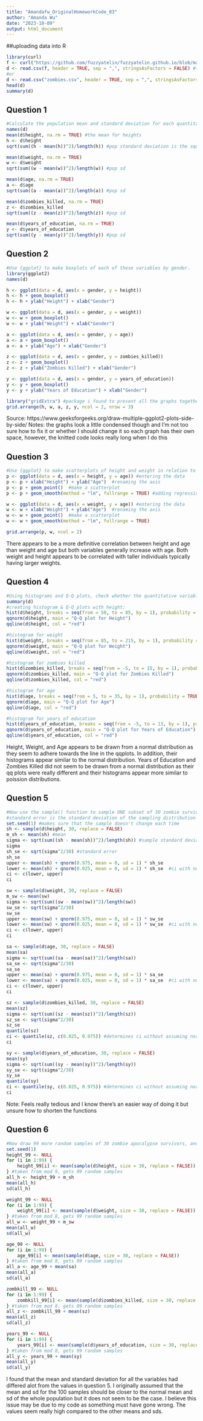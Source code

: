 ```yaml
---
title: "Amandafw_OriginalHomeworkCode_03"
author: "Amanda Wu"
date: "2023-10-09"
output: html_document
---
```


##uploading data into R
```r
library(curl)
f <- curl("https://github.com/fuzzyatelin/fuzzyatelin.github.io/blob/master/AN588_Fall23/zombies.csv")
d <- read.csv(f, header = TRUE, sep = ",", stringsAsFactors = FALSE) #this is the typical path used in challenges but would give an error for me - "Error in open.connection(file, "rt")" or another error with the final code line
#or 
d <- read.csv("zombies.csv", header = TRUE, sep = ",", stringsAsFactors = FALSE) #this seemed to be more effective
head(d)
summary(d)
```

## Question 1
```r
#Calculate the population mean and standard deviation for each quantitative random variable (height, weight, age, number of zombies killed, and years of education). NOTE: You will not want to use the built in var() and sd() commands as these are for samples.
names(d)
mean(d$height, na.rm = TRUE) #the mean for heights
h <- d$height
sqrt(sum((h - mean(h))^2)/length(h)) #pop standard deviation is the square root of the pop variance; population variance is the sum of squares divided by # of values

mean(d$weight, na.rm = TRUE)
w <- d$weight
sqrt(sum((w - mean(w))^2)/length(w)) #pop sd

mean(d$age, na.rm = TRUE)
a <- d$age
sqrt(sum((a - mean(a))^2)/length(a)) #pop sd

mean(d$zombies_killed, na.rm = TRUE)
z <- d$zombies_killed
sqrt(sum((z - mean(z))^2)/length(z)) #pop sd

mean(d$years_of_education, na.rm = TRUE)
y <- d$years_of_education
sqrt(sum((y - mean(y))^2)/length(y)) #pop sd
```


## Question 2
```r
#Use {ggplot} to make boxplots of each of these variables by gender.
library(ggplot2)
names(d)

h <- ggplot(data = d, aes(x = gender, y = height))
h <- h + geom_boxplot()
h <- h + ylab("Height") + xlab("Gender")

w <- ggplot(data = d, aes(x = gender, y = weight))
w <- w + geom_boxplot()
w <- w + ylab("Weight") + xlab("Gender")

a <- ggplot(data = d, aes(x = gender, y = age))
a <- a + geom_boxplot()
a <- a + ylab("Age") + xlab("Gender")

z <- ggplot(data = d, aes(x = gender, y = zombies_killed))
z <- z + geom_boxplot()
z <- z + ylab("Zombies Killed") + xlab("Gender")

y <- ggplot(data = d, aes(x = gender, y = years_of_education))
y <- y + geom_boxplot()
y <- y + ylab("Years of Education") + xlab("Gender")

library("gridExtra") #package i found to present all the graphs together
grid.arrange(h, w, a, z, y, ncol = 2, nrow = 3) 
```
Source: https://www.geeksforgeeks.org/draw-multiple-ggplot2-plots-side-by-side/
Notes: the graphs look a little condensed though and I'm not too sure how to fix it or whether I should change it so each graph has their own space, however, the knitted code looks really long when I do this

## Question 3
```r
#Use {ggplot} to make scatterplots of height and weight in relation to age. Do these variables seem to be related? In what way?
p <- ggplot(data = d, aes(x = height, y = age)) #entering the data
p <- p + xlab("Height") + ylab("Age")  #renaming the axis
p <- p + geom_point()  #make a scatterplot
p <- p + geom_smooth(method = "lm", fullrange = TRUE) #adding regression lines

w <- ggplot(data = d, aes(x = weight, y = age)) #entering the data
w <- w + xlab("Weight") + ylab("Age")  #renaming the axis
w <- w + geom_point()  #make a scatterplot
w <- w + geom_smooth(method = "lm", fullrange = TRUE)

grid.arrange(p, w, ncol = 2)
```
There appears to be a more definitive correlation between height and age than weight and age but both variables generally increase with age. Both weight and height appears to be correlated with taller individuals typically having larger weights. 


## Question 4
```r
#Using histograms and Q-Q plots, check whether the quantitative variables seem to be drawn from a normal distribution. Which seem to be and which do not (hint: not all are drawn from the normal distribution)? For those that are not normal, can you determine from which common distribution they are drawn?
summary(d)
#creating histogram & Q-Q plots with height:
hist(d$height, breaks = seq(from = 50, to = 85, by = 1), probability = TRUE, xlab = "Height", main = "Histogram for Height") #the breaks were determined with summary(d) from the min and the max values
qqnorm(d$height, main = "Q-Q plot for Height")
qqline(d$height, col = "red")

#histogram for weight
hist(d$weight, breaks = seq(from = 85, to = 215, by = 1), probability = TRUE, xlab = "Weight", main = "Histogram for Weight")
qqnorm(d$weight, main = "Q-Q plot for Weight")
qqline(d$weight, col = "red")

#histogram for zombies killed
hist(d$zombies_killed, breaks = seq(from = -5, to = 15, by = 1), probability = TRUE, xlab = "Zombies Killed", main = "Histogram for Zombies Killed")
qqnorm(d$zombies_killed, main = "Q-Q plot for Zombies Killed")
qqline(d$zombies_killed, col = "red")

#histogram for age
hist(d$age, breaks = seq(from = 5, to = 35, by = 1), probability = TRUE, xlab = "Age", main = "Histogram for Age")
qqnorm(d$age, main = "Q-Q plot for Age")
qqline(d$age, col = "red")

#histogram for years of education
hist(d$years_of_education, breaks = seq(from = -5, to = 13, by = 1), probability = TRUE, xlab = "Years of Education", main = "Histogram for Years of Education")
qqnorm(d$years_of_education, main = "Q-Q plot for Years of Education")
qqline(d$years_of_education, col = "red")
```
Height, Weight, and Age appears to be drawn from a normal distribution as they seem to adhere towards the line in the qqplots. In addition, their histograms appear similar to the normal distribution. Years of Education and Zombies Killed did not seem to be drawn from a normal distribution as their qq plots were really different and their histograms appear more similar to poission distributions.


## Question 5
```r
#Now use the sample() function to sample ONE subset of 30 zombie survivors (without replacement) from this population and calculate the mean and sample standard deviation for each variable. Also estimate the standard error for each variable, and construct the 95% confidence interval for each mean. Note that for the variables that are not drawn from the normal distribution, you may need to base your estimate of the CIs on slightly different code than for the normal…
#standard error is the standard deviation of the sampling distribution 
set.seed(1) #makes sure that the sample doesn't change each time
sh <- sample(d$height, 30, replace = FALSE)
m_sh <- mean(sh) #mean
sigma <- sqrt(sum((sh - mean(sh))^2)/length(sh)) #sample standard deviation
sigma
sh_se <- sqrt(sigma^2/30) #standard error
sh_se
upper <- mean(sh) + qnorm(0.975, mean = 0, sd = 1) * sh_se
lower <- mean(sh) + qnorm(0.025, mean = 0, sd = 1) * sh_se  #ci with normal distribution
ci <- c(lower, upper)
ci

sw <- sample(d$weight, 30, replace = FALSE)
m_sw <- mean(sw)
sigma <- sqrt(sum((sw - mean(sw))^2)/length(sw)) 
sw_se <- sqrt(sigma^2/30) 
sw_se
upper <- mean(sw) + qnorm(0.975, mean = 0, sd = 1) * sw_se
lower <- mean(sw) + qnorm(0.025, mean = 0, sd = 1) * sw_se  #ci with normal distribution
ci <- c(lower, upper)
ci

sa <- sample(d$age, 30, replace = FALSE)
mean(sa)
sigma <- sqrt(sum((sa - mean(sa))^2)/length(sa))
sa_se <- sqrt(sigma^2/30) 
sa_se
upper <- mean(sa) + qnorm(0.975, mean = 0, sd = 1) * sa_se
lower <- mean(sa) + qnorm(0.025, mean = 0, sd = 1) * sa_se  #ci with normal distribution
ci <- c(lower, upper)
ci

sz <- sample(d$zombies_killed, 30, replace = FALSE)
mean(sz)
sigma <- sqrt(sum((sz - mean(sz))^2)/length(sz))
sz_se <- sqrt(sigma^2/30) 
sz_se
quantile(sz)
ci <- quantile(sz, c(0.025, 0.975)) #determines ci without assuming normal distribution
ci 

sy <- sample(d$years_of_education, 30, replace = FALSE)
mean(sy)
sigma <- sqrt(sum((sy - mean(sy))^2)/length(sy))
sy_se <- sqrt(sigma^2/30) 
sy_se
quantile(sy)
ci <- quantile(sy, c(0.025, 0.975)) #determines ci without assuming normal distribution
ci
```
Note: Feels really tedious and I know there's an easier way of doing it but unsure how to shorten the functions


## Question 6
```r
#Now draw 99 more random samples of 30 zombie apocalypse survivors, and calculate the mean for each variable for each of these samples. Together with the first sample you drew, you now have a set of 100 means for each variable (each based on 30 observations), which constitutes a sampling distribution for each variable. What are the means and standard deviations of this distribution of means for each variable? How do the standard deviations of means compare to the standard errors estimated in [5]? What do these sampling distributions look like (a graph might help here)? Are they normally distributed? What about for those variables that you concluded were not originally drawn from a normal distribution?
set.seed(1)
height_99 <- NULL 
for (i in 1:99) {
    height_99[i] <- mean(sample(d$height, size = 30, replace = FALSE))
} #taken from mod 9, gets 99 random samples
all_h <- height_99 + m_sh
mean(all_h)
sd(all_h)

weight_99 <- NULL 
for (i in 1:99) {
    weight_99[i] <- mean(sample(d$weight, size = 30, replace = FALSE))
} #taken from mod 8, gets 99 random samples
all_w <- weight_99 + m_sw
mean(all_w)
sd(all_w)

age_99 <- NULL 
for (i in 1:99) {
    age_99[i] <- mean(sample(d$age, size = 30, replace = FALSE))
} #taken from mod 8, gets 99 random samples
all_a <- age_99 + mean(sa)
mean(all_a)
sd(all_a)

zombkill_99 <- NULL 
for (i in 1:99) {
    zombkill_99[i] <- mean(sample(d$zombies_killed, size = 30, replace = FALSE))
} #taken from mod 8, gets 99 random samples
all_z <- zombkill_99 + mean(sz)
mean(all_z)
sd(all_z)

years_99 <- NULL 
for (i in 1:99) {
    years_99[i] <- mean(sample(d$years_of_education, size = 30, replace = FALSE))
} #taken from mod 8, gets 99 random samples
all_y <- years_99 + mean(sy)
mean(all_y)
sd(all_y)

```

I found that the mean and standard deviation for all the variables had differed alot from the values in question 5. I originally assumed that the mean and sd for the 100 samples should be closer to the normal mean and sd of the whole population but it does not seem to be the case. I believe this issue may be due to my code as something must have gone wrong. The values seem really high compared to the other means and sds. 

